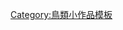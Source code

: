 {{Asbox
| image     = Pelikan 1932.jpg
| pix       = 50x40
| subject   = [[鵜形目]]
| qualifier = 
| category  = 鵜形目小作品
| tempsort  =
| name      = Template:Pelecaniformes-stub
}}<noinclude>
[[Category:鳥類小作品模板]]
</noinclude>